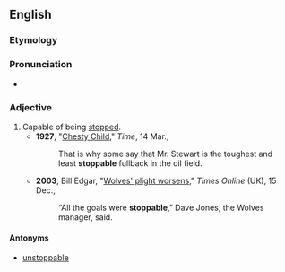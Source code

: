 ==English==

===Etymology===
{{suffix|stop|able|lang=en}}

===Pronunciation===
* {{rhymes|ɒpəbəl|lang=en}}

===Adjective===
{{en-adj}}

# Capable of being [[stop]]ped.
#* '''1927''', "[http://www.time.com/time/magazine/article/0,9171,846115,00.html Chesty Child]," ''Time'', 14 Mar.,
#*: That is why some say that Mr. Stewart is the toughest and least '''stoppable''' fullback in the oil field.
#* '''2003''', Bill Edgar, "[http://www.timesonline.co.uk/tol/sport/football/football_league/article1043508.ece Wolves' plight worsens]," ''Times Online'' (UK), 15 Dec.,
#*: “All the goals were '''stoppable''',” Dave Jones, the Wolves manager, said.

====Antonyms====
* [[unstoppable]]